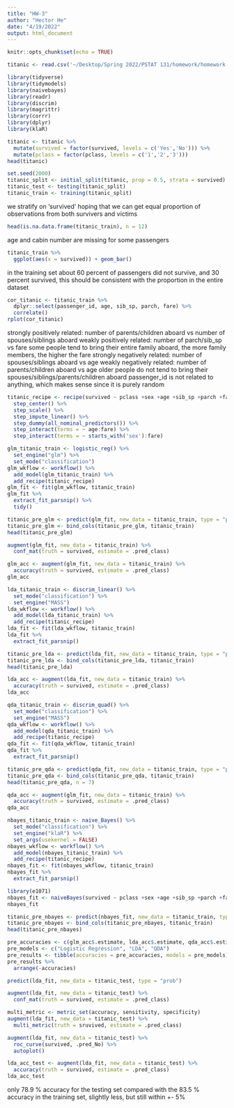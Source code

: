 ```yaml
---
title: "HW-3"
author: "Hector He"
date: "4/19/2022"
output: html_document
---
```


```r
knitr::opts_chunk$set(echo = TRUE)
```

```r
titanic <- read.csv('~/Desktop/Spring 2022/PSTAT 131/homework/homework-3/data/titanic.csv')
```

```r
library(tidyverse)
library(tidymodels)
library(naivebayes)
library(readr)
library(discrim)
library(magrittr)
library(corrr)
library(dplyr)
library(klaR)
```

```r
titanic <- titanic %>%
  mutate(survived = factor(survived, levels = c('Yes','No'))) %>%
  mutate(pclass = factor(pclass, levels = c('1','2','3')))
head(titanic)
```
```r
set.seed(2000)
titanic_split <- initial_split(titanic, prop = 0.5, strata = survived)
titanic_test <- testing(titanic_split)
titanic_train <- training(titanic_split)
```
we stratify on 'survived' hoping that we can get equal proportion of observations from both survivers and victims
```r
head(is.na.data.frame(titanic_train), n = 12)
```
age and cabin number are missing for some passengers
```r
titanic_train %>% 
  ggplot(aes(x = survived)) + geom_bar()
```
in the training set about 60 percent of passengers did not survive, and 30 percent survived, this should be consistent with the proportion in the entire dataset

```r
cor_titanic <- titanic_train %>%
  dplyr::select(passenger_id, age, sib_sp, parch, fare) %>%
  correlate()
rplot(cor_titanic)
```
strongly positively related: number of parents/children aboard vs number of spouses/siblings aboard
weakly positively related: number of parch/sib_sp vs fare
some people tend to bring their entire family aboard, the more family members, the higher the fare
strongly negatively related: number of spouses/siblings aboard vs age
weakly negatively related: number of parents/children aboard vs age
older people do not tend to bring their spouses/siblings/parents/children aboard
passenger_id is not related to anything, which makes sense since it is purely random
```r
titanic_recipe <- recipe(survived ~ pclass +sex +age +sib_sp +parch +fare, data = titanic_train) %>% 
  step_center() %>% 
  step_scale() %>%
  step_impute_linear() %>%
  step_dummy(all_nominal_predictors()) %>%
  step_interact(terms = ~ age:fare) %>% 
  step_interact(terms = ~ starts_with('sex'):fare)
```

```r
glm_titanic_train <- logistic_reg() %>% 
  set_engine("glm") %>% 
  set_mode("classification")
glm_wkflow <- workflow() %>% 
  add_model(glm_titanic_train) %>% 
  add_recipe(titanic_recipe)
glm_fit <- fit(glm_wkflow, titanic_train)
glm_fit %>% 
  extract_fit_parsnip() %>% 
  tidy()
```
```r
titanic_pre_glm <- predict(glm_fit, new_data = titanic_train, type = "prob")
titanic_pre_glm <- bind_cols(titanic_pre_glm, titanic_train)
head(titanic_pre_glm)
```
```r
augment(glm_fit, new_data = titanic_train) %>%
  conf_mat(truth = survived, estimate = .pred_class) 
```
```r
glm_acc <- augment(glm_fit, new_data = titanic_train) %>%
  accuracy(truth = survived, estimate = .pred_class)
glm_acc
```
```r
lda_titanic_train <- discrim_linear() %>% 
  set_mode("classification") %>% 
  set_engine("MASS")
lda_wkflow <- workflow() %>% 
  add_model(lda_titanic_train) %>% 
  add_recipe(titanic_recipe)
lda_fit <- fit(lda_wkflow, titanic_train)
lda_fit %>% 
  extract_fit_parsnip()
```
```r
titanic_pre_lda <- predict(lda_fit, new_data = titanic_train, type = "prob")
titanic_pre_lda <- bind_cols(titanic_pre_lda, titanic_train)
head(titanic_pre_lda)
```
```r
lda_acc <- augment(lda_fit, new_data = titanic_train) %>%
  accuracy(truth = survived, estimate = .pred_class)
lda_acc
```

```r
qda_titanic_train <- discrim_quad() %>% 
  set_mode("classification") %>% 
  set_engine("MASS")
qda_wkflow <- workflow() %>% 
  add_model(qda_titanic_train) %>% 
  add_recipe(titanic_recipe)
qda_fit <- fit(qda_wkflow, titanic_train)
qda_fit %>% 
  extract_fit_parsnip()
```

```r
titanic_pre_qda <- predict(qda_fit, new_data = titanic_train, type = "prob")
titanic_pre_qda <- bind_cols(titanic_pre_qda, titanic_train)
head(titanic_pre_qda, n = 7)
```

```r
qda_acc <- augment(glm_fit, new_data = titanic_train) %>%
  accuracy(truth = survived, estimate = .pred_class)
qda_acc
```

```r
nbayes_titanic_train <- naive_Bayes() %>% 
  set_mode("classification") %>% 
  set_engine("klaR") %>% 
  set_args(usekernel = FALSE) 
nbayes_wkflow <- workflow() %>% 
  add_model(nbayes_titanic_train) %>% 
  add_recipe(titanic_recipe)
nbayes_fit <- fit(nbayes_wkflow, titanic_train)
nbayes_fit %>% 
  extract_fit_parsnip()
```

```r
library(e1071)
nbayes_fit <- naiveBayes(survived ~ pclass +sex +age +sib_sp +parch +fare, data = titanic_train)
nbayes_fit
```

```r
titanic_pre_nbayes <- predict(nbayes_fit, new_data = titanic_train, type = "prob")
titanic_pre_nbayes <- bind_cols(titanic_pre_nbayes, titanic_train)
head(titanic_pre_nbayes)
```

```r
pre_accuracies <- c(glm_acc$.estimate, lda_acc$.estimate, qda_acc$.estimate)
pre_models <- c("Logistic Regression", "LDA", "QDA")
pre_results <- tibble(accuracies = pre_accuracies, models = pre_models)
pre_results %>% 
  arrange(-accuracies)
```

```r
predict(lda_fit, new_data = titanic_test, type = "prob")
```

```r
augment(lda_fit, new_data = titanic_test) %>%
  conf_mat(truth = survived, estimate = .pred_class) 
```
```r
multi_metric <- metric_set(accuracy, sensitivity, specificity)
augment(lda_fit, new_data = titanic_test) %>%
  multi_metric(truth = sruvived, estimate = .pred_class)
```
```r
augment(lda_fit, new_data = titanic_test) %>%
  roc_curve(survived, .pred_No) %>%
  autoplot()
```
```r
lda_acc_test <- augment(lda_fit, new_data = titanic_test) %>%
  accuracy(truth = survived, estimate = .pred_class)
lda_acc_test
```
only 78.9 % accuracy for the testing set compared with the 83.5 % accuracy in the training set, slightly less, but still within +- 5%











